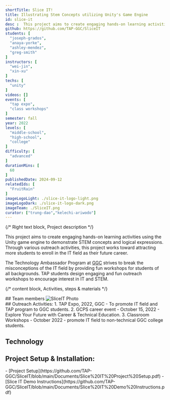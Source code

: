 ```yaml
---
shortTitle: Slice IT!
title: Illustrating Stem Concepts utilizing Unity's Game Engine
id: slice-it
desc :  This project aims to create engaging hands-on learning activities using the Unity game engine to demonstrate STEM concepts and logical expressions. Through various outreach activities, this project works toward attracting more students to enroll in the IT field as their future career.
github: https://github.com/TAP-GGC/SliceIT
students: [
  "joseph-grados",
  "anaya-yorke",
  "ashley-mendez",
  "greg-smith"
]
instructors: [
  "wei-jin",
  "xin-xu"
] 
techs: [
  "unity"
]
videos: []
events: [
  "tap expo",
  "class workshops"
]
semester: fall
year: 2022
levels: [
  "middle-school",
  "high-school",
  "college"
] 
difficulty: [
  "advanced"
] 
durationMins: [
  60
]
publishedDate: 2024-09-12
relatedIds: [
  "FruitRain"
]
imageLogoLight: ./slice-it-logo-light.png
imageLogoDark: ./slice-it-logo-dark.png
imageTeam: ./SliceIT.png
curator: ["trung-dao","kelechi-ariwodo"]
---
```




{/* Right text block, Project description */}

 This project aims to create engaging hands-on learning activities using the Unity game engine to demonstrate STEM concepts and logical expressions. Through various outreach activities, this project works toward attracting more students to enroll in the IT field as their future career.

The Technology Ambassador Program at [GGC](http://www.ggc.edu/tap) strives to break the misconceptions of the IT field by providing fun workshops for students of all backgrounds. TAP students design engaging and fun outreach workshops to encourage interest in IT and STEM.


{/* content block, Activities, steps & materials */}

<div class="prj-txt">
## Team members
<Image src={groupPhoto} alt="SliceIT Photo" />
</div>

<div class="prj-list">
## Outreach Activities:
1. TAP Expo, 2022, GGC - To promote IT field and TAP program to GGC students.
2. GCPS career event - October 15, 2022 - Explore Your Future with Career & Technical Education.
3. Classroom Workshops - October 2022 - promote IT field to non-technical GGC college students.
</div>


## Technology
<div class='gallery-list'>
</div>


## Project Setup & Installation:
<div class="prj-list">
- [Project Setup](https://github.com/TAP-GGC/SliceIT/blob/main/Documents/Slice%20IT%20Project%20Setup.pdf)
- [Slice IT Demo Instructions](https://github.com/TAP-GGC/SliceIT/blob/main/Documents/Slice%20IT%20Demo%20Instructions.pdf)

</div>

